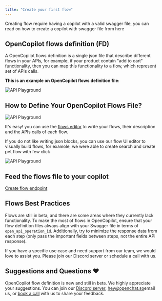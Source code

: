 ```yaml
---
title: "Create your first flow"
---
```


Creating flow require having a copilot with a valid swagger file, you can read on how to create a copilot with swagger file from here

## OpenCopilot flows definition (FD)

A OpenCopilot flows definition is a single json file that describe different flows in your APIs, for example, if your product contain "add to cart" functionality, then you can
map this functionality to a flow, which represent set of APIs calls.


**This is an example on OpenCopilot flows definition file:**

![API Playground](/images/flows-file-example.png)



## How to Define Your OpenCopilot Flows File?

![API Playground](/images/editor.png)


It's easy! you can use the [flows editor](https://editor.opencopilot.so/) to write your flows, their description and the APIs calls of each flow.

If you do not like writing json blocks, you can use our flow UI editor to visually build flows, for examole, we were able to create search and create pet flow with few click

![API Playground](/images/ui-editor.png)



## Feed the flows file to your copilot

[Create flow endpoint](/api-reference/endpoint/workflow/create_workflow)

## Flows Best Practices

Flows are still in beta, and there are some areas where they currently lack functionality. To make the most of flows in OpenCopilot, ensure that your flow definition files always align with your Swagger file in terms of `open_api_operation_id`. Additionally, try to minimize the response data from each step (only pass the important fields between steps, not the entire API response).

If you have a specific use case and need support from our team, we would love to assist you. Please join our Discord server or schedule a call with us.


## Suggestions and Questions ❤️

OpenCopilot flow definition is new and still in beta. We highly appreciate your suggestions. You can join our [Discord server](https://discord.gg/yjEgCgvefr), [hey@openchat.so](mailto:hey@openchat.so)email us, or [book a call](https://calendly.com/hey-pk0) with us to share your feedback.

